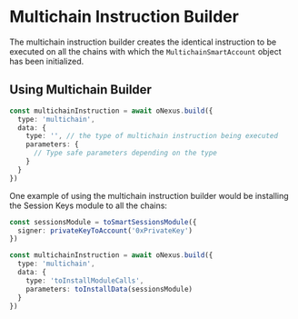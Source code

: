 # Multichain Instruction Builder
The multichain instruction builder creates the identical instruction to be
executed on all the chains with which the `MultichainSmartAccount` object has been initialized.

## Using Multichain Builder

```ts
const multichainInstruction = await oNexus.build({
  type: 'multichain',
  data: {
    type: '', // the type of multichain instruction being executed
    parameters: {
      // Type safe parameters depending on the type
    }
  }
})
```

One example of using the multichain instruction builder would be 
installing the Session Keys module to all the chains:

```ts
const sessionsModule = toSmartSessionsModule({
  signer: privateKeyToAccount('0xPrivateKey')
})

const multichainInstruction = await oNexus.build({
  type: 'multichain',
  data: {
    type: 'toInstallModuleCalls',
    parameters: toInstallData(sessionsModule)
  }
})
```